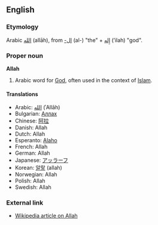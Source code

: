 ==English==
===Etymology===
Arabic [[الله]] (allāh), from [[ال-‏]] (al-) "the" + [[اله|إِله]] (’ilah) "god".

===Proper noun===
'''Allah'''
# Arabic word for [[God]], often used in the context of [[Islam]].

====Translations====

*Arabic: [[الله]] (ʾAllāh)
*Bulgarian: [[Аллах]]
*Chinese: [[阿拉]]
*Danish: Allah
*Dutch: Allah
*Esperanto: [[Alaho]]
*French: Allah
*German: Allah
*Japanese: [[アッラーフ]]
*Korean: [[알랗]] (allah)
*Norwegian: Allah
*Polish: Allah
*Swedish: Allah

===External link===

*[[w:Allah|Wikipedia article on Allah]]